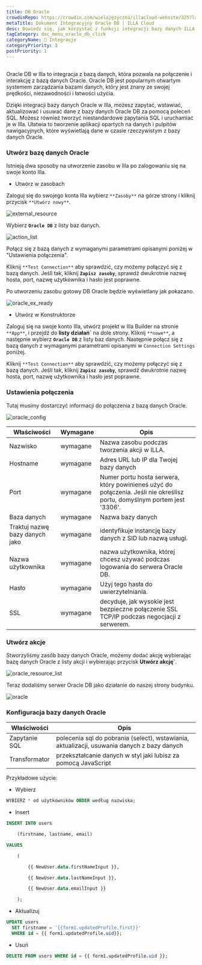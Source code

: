 ```yaml
---
title: DB Oracle
crowdinRepo: https://crowdin.com/wielojęzyczna/illacloud-website/325?languages=pl&filter=basic&value=0
metaTitle: Dokument Integracyjny Oracle DB | ILLA Cloud
desc: Dowiedz się, jak korzystać z funkcji integracji bazy danych ILLA Cloud, aby połączyć się z bazą danych OracleDB i w kilku prostych krokach.
tagCategory: doc_menu_oracle_db_click
categoryName: 🔨 Integracje
categoryPriority: 3
postPriority: 1
---
```


## <h2 hidden>Co to jest Oracle DB?</h2>

Oracle DB w Illa to integracja z bazą danych, która pozwala na połączenie i interakcję z bazą danych Oracle. Oracle DB jest popularnym otwartym systemem zarządzania bazami danych, który jest znany ze swojej prędkości, niezawodności i łatwości użycia.

Dzięki integracji bazy danych Oracle w Illa, możesz zapytać, wstawiać, aktualizować i usuwać dane z bazy danych Oracle DB za pomocą poleceń SQL. Możesz również tworzyć niestandardowe zapytania SQL i uruchamiać je w Illa. Ułatwia to tworzenie aplikacji opartych na danych i pulpitów nawigacyjnych, które wyświetlają dane w czasie rzeczywistym z bazy danych Oracle.

### Utwórz bazę danych Oracle

Istnieją dwa sposoby na utworzenie zasobu w Illa po zalogowaniu się na swoje konto Illa. 

-   Utwórz w zasobach

Zaloguj się do swojego konta Illa wybierz `**Zasoby**` na górze strony i kliknij przycisk `**Utwórz nowy**`. 

![external_resource](https://cdn.illacloud.com/official-website/img/docs/external_resource.png)

Wybierz **`Oracle DB`** z listy baz danych.

![action_list](https://cdn.illacloud.com/official-website/img/docs/action_list.png)

Połącz się z bazą danych z wymaganymi parametrami opisanymi poniżej w "Ustawienia połączenia". 

Kliknij `**Test Connection**` aby sprawdzić, czy możemy połączyć się z bazą danych. Jeśli tak, kliknij **`Zapisz zasoby`**, sprawdź dwukrotnie nazwę hosta, port, nazwę użytkownika i hasło jest poprawne.

Po utworzeniu zasobu gotowy DB Oracle będzie wyświetlany jak pokazano.

![oracle_ex_ready](https://cdn.illacloud.com/official-website/img/docs/oracle_ex_ready.png)

-   Utwórz w Konstruktorze

Zaloguj się na swoje konto Illa, utwórz projekt w Illa Builder na stronie `**App**`, i przejdź do **listy działań\`** na dole strony. Kliknij `**nowe**`, a następnie wybierz **`Oracle DB`** z listy baz danych. Następnie połącz się z bazą danych z wymaganymi parametrami opisanymi w `Connection Settings` poniżej.

Kliknij `**Test Connection**` aby sprawdzić, czy możemy połączyć się z bazą danych. Jeśli tak, kliknij **`Zapisz zasoby`**, sprawdź dwukrotnie nazwę hosta, port, nazwę użytkownika i hasło jest poprawne.

### Ustawienia połączenia

Tutaj musimy dostarczyć informacji do połączenia z bazą danych Oracle.

![oracle_config](https://cdn.illacloud.com/official-website/img/docs/oracle_config.png)

| Właściwości                    | Wymagane  | Opis                                                                                                                     |
| ------------------------------ | --------- | ------------------------------------------------------------------------------------------------------------------------ |
| Nazwisko                       | wymagane  | Nazwa zasobu podczas tworzenia akcji w ILLA.                                                                             |
| Hostname                       | wymagane  | Adres URL lub IP dla Twojej bazy danych                                                                                  |
| Port                           | wymagane  | Numer portu hosta serwera, który powinieneś użyć do połączenia. Jeśli nie określisz portu, domyślnym portem jest '3306'. |
| Baza danych                    | wymagane  | Nazwa bazy danych                                                                                                        |
| Traktuj nazwę bazy danych jako | wymagane  | identyfikuje instancję bazy danych z SID lub nazwą usługi.                                                               |
| Nazwa użytkownika              | wymagane  | nazwa użytkownika, której chcesz używać podczas logowania do serwera Oracle DB.                                          |
| Hasło                          | wymagane  | Użyj tego hasła do uwierzytelniania.                                                                                     |
| SSL                            | wymagane  | decyduje, jak wysokie jest bezpieczne połączenie SSL TCP/IP podczas negocjacji z serwerem.                               |

### Utwórz akcje

Stworzyliśmy zasób bazy danych Oracle, możemy dodać akcję wybierając bazę danych Oracle z listy akcji i wybierając przycisk **Utwórz akcję\`**.

![oracle_resource_list](https://cdn.illacloud.com/official-website/img/docs/oracle_resource_list.png)

 Teraz dodaliśmy serwer Oracle DB jako działanie do naszej strony budynku.

![oracle](https://cdn.illacloud.com/official-website/img/docs/oracle.png)

### Konfiguracja bazy danych Oracle

| Właściwości   | Opis                                                                                        |
| ------------- | ------------------------------------------------------------------------------------------- |
| Zapytanie SQL | polecenia sql do pobrania (select), wstawiania, aktualizacji, usuwania danych z bazy danych |
| Transformator | przekształcanie danych w styl jaki lubisz za pomocą JavaScript                              |

Przykładowe użycie:

-   Wybierz

```sql
WYBIERZ * od użytkowników ORDER według nazwiska;
```

-   Insert

```sql
INSERT INTO users

	(firstname, lastname, email)

VALUES

	(

		{{ NewUser.data.firstNameInput }},

		{{ NewUser.data.lastNameInput }},

		{{ NewUser.data.emailInput }}

	);
```

-   Aktualizuj

```sql
UPDATE users
  SET firstname = '{{form1.updatedProfile.first}}'
  WHERE id = {{ form1.updatedProfile.uid}};
```

-   Usuń

```sql
DELETE FROM users WHERE id = {{ form1.updatedProfile.uid }};
```
